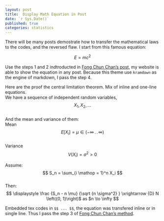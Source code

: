 ```yaml
---
layout: post
title:  Display Math Equation in Post
date: `r Sys.Date()`
published: true
categories: statistics
---
```


There will be many posts demostrate how to transfer the mathematical laws to the codes, and the reversed flaw. I start from this famous equation:  

$$ E = mc^2 $$   

Use the steps 1 and 2 indtroducted in [Fong Chun Chan's post](http://tinyheero.github.io/2015/12/06/rmd-to-jekyll-protect-eqn.html), my website is able to show the equation in any post. Because this theme use `kramdown` as the engine of markdown, I pass the step 4. 

Here are the proof the central limitation theorem. Mix of inline and one-line equations.  
We have a sequence of independent random variables,$$ X_1, X_2, \ldots $$  
And the mean and variance of them:  
Mean $$ E \left[{X_i}\right] = \mu \in \left({-\infty \,.\,.\, \infty}\right) $$  
Variance $$ V \left({X_i}\right) = \sigma^2 > 0 $$  

Assume:  
$$ S_n = \sum_{i \mathop = 1}^n X_i $$  
Then:  
$$ \displaystyle \frac {S_n - n \mu} {\sqrt {n \sigma^2} } \xrightarrow {D} N \left({0, 1}\right)$ as $n \to \infty $$  

Embedded tex codes in `$$ ... $$`, the equation was transfered inline or in single line. Thus I pass the step 3 of [Fong Chun Chan's method](http://tinyheero.github.io/2015/12/06/rmd-to-jekyll-protect-eqn.html).
